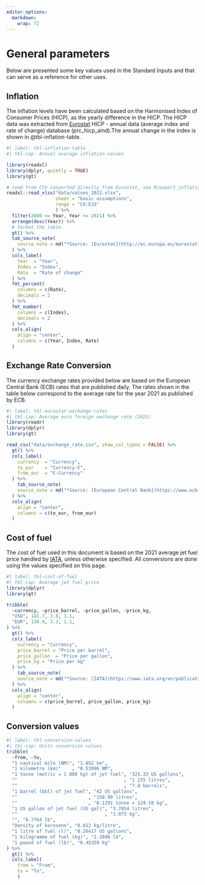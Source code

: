 ```yaml
---
editor_options: 
  markdown: 
    wrap: 72
---
```


# General parameters {#sec-conversions .unnumbered}

Below are presented some key values used in the Standard Inputs and that can serve as a reference for other uses.

## Inflation {#inflation .unnumbered}

The inflation levels have been calculated based on the Harmonised Index
of Consumer Prices (HICP), as the yearly difference in the HICP. The
HICP data was extracted from [Eurostat](http://ec.europa.eu/eurostat)
HICP - annual data (average index and rate of change) database
(prc_hicp_aind).The annual change in the index is shown in @tbl-inflation-table.

```r
#| label: tbl-inflation-table
#| tbl-cap: Annual average inflation values

library(readxl)
library(dplyr, quietly = TRUE)
library(gt)

# read from CSV (exported directly from Eurostat, see R/export_inflation.R)
readxl::read_xlsx("data/values_2022.xlsx",
                  sheet = "basic assumptions",
                  range = "C6:E33" 
                  ) %>%
  filter(2000 <= Year, Year <= 2021) %>%
  arrange(desc(Year)) %>% 
  # format the table
  gt() %>%
  tab_source_note(
    source_note = md("*Source: [Eurostat](http://ec.europa.eu/eurostat)*")
  ) %>%
  cols_label(
    Year  = "Year",
    Index = "Index",
    Rate  = "Rate of change"
  ) %>%
  fmt_percent(
    columns = c(Rate),
    decimals = 2
  ) %>%
  fmt_number(
    columns = c(Index),
    decimals = 2
  ) %>%
  cols_align(
    align = "center",
    columns = c(Year, Index, Rate)
  )
```

## Exchange Rate Conversion {#exchange-rates .unnumbered}

The currency exchange rates provided below are based on the European Central Bank (ECB) rates that are published daily. The rates shown in the table below correspond to the average rate for the year 2021 as published by ECB.

```r
#| label: tbl-eurostat-exchange-rates
#| tbl-cap: Average euro foreign exchange rate (2021)
library(readr)
library(dplyr)
library(gt)

read_csv("data/exchange_rate.csv", show_col_types = FALSE) %>%
  gt() %>%
  cols_label(
    currency  = "Currency",
    to_eur    = "Currency-€",
    from_eur  = "€-Currency"
  ) %>%
    tab_source_note(
    source_note = md("*Source: [European Central Bank](https://www.ecb.europa.eu/stats/policy_and_exchange_rates/euro_reference_exchange_rates/html/index.en.html)*")
  ) %>%
  cols_align(
    align = "center",
    columns = c(to_eur, from_eur)
  )
```

## Cost of fuel {.unnumbered}

The cost of fuel used in this document is based on the 2021 average jet
fuel price handled by [IATA](https://www.iata.org/en/publications/economics/fuel-monitor/), unless otherwise specified. All conversions are done using the values specified on this page.

```r
#| label: tbl-cost-of-fuel
#| tbl-cap: Average jet fuel price
library(dplyr)
library(gt)

tribble(
  ~currency, ~price_barrel, ~price_gallon, ~price_kg,
  "USD", 141.7, 3.8, 1.1,
  "EUR", 138.9, 3.3, 1.1,
) %>%
  gt() %>%
  cols_label(
    currency = "Currency",
    price_barrel = "Price per barrel",
    price_gallon  = "Price per gallon",
    price_kg = "Price per kg"
  ) %>%
    tab_source_note(
    source_note = md("*Source: [IATA](https://www.iata.org/en/publications/economics/fuel-monitor/)*")
  ) %>%
  cols_align(
    align = "center",
    columns = c(price_barrel, price_gallon, price_kg)
  )
```

## Conversion values {.unnumbered}

```r
#| label: tbl-conversion-values
#| tbl-cap: Units conversion values
tribble(
  ~from, ~to,
  "1 nautical mile (NM)", "1.852 km",
  "1 kilometre (km)"    , "0.53996 NM",
  "1 tonne (metric = 1 000 kg) of jet fuel", "325.33 US gallons",
  ""                                       , "1 235 litres",
  ""                                       , "7.8 barrels",
  "1 barrel (bbl) of jet fuel", "42 US gallons",
  ""                          , "158.99 litres",
  ""                          , "0.1291 tonne = 129.10 kg",
  "1 US gallon of jet fuel (US gal)", "3.7854 litres",
  ""                                , "3.073 kg",
  "", "6.7764 lb",
  "Density of kerosene", "0.812 kg/litre",
  "1 litre of fuel (l)", "0.26417 US gallons",
  "1 kilogramme of fuel (kg)", "2.2046 lb",
  "1 pound of fuel (lb)", "0.45359 kg"
) %>% 
  gt() %>%
  cols_label(
    from = "From",
    to = "To",
    )
```
